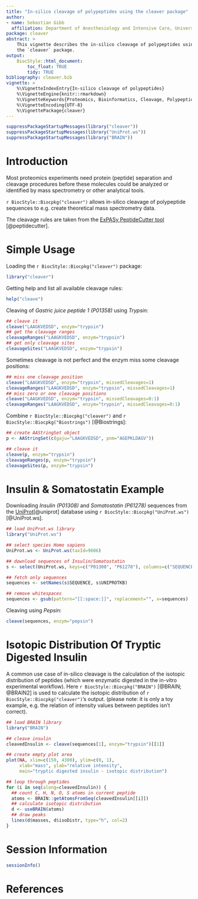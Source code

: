 ```yaml
---
title: "In-silico cleavage of polypeptides using the cleaver package"
author:
- name: Sebastian Gibb
  affiliation: Department of Anesthesiology and Intensive Care, University Medicine Greifswald, Germany.
package: cleaver
abstract: >
    This vignette describes the in-silico cleavage of polypeptides using
    the `cleaver` package.
output:
    BiocStyle::html_document:
        toc_float: TRUE
        tidy: TRUE
bibliography: cleaver.bib
vignette: >
    %\VignetteIndexEntry{In-silico cleavage of polypeptides}
    %\VignetteEngine{knitr::rmarkdown}
    %\VignetteKeywords{Proteomics, Bioinformatics, Cleavage, Polypeptides}
    %\VignetteEncoding{UTF-8}
    %\VignettePackage{cleaver}
---
```


```r
suppressPackageStartupMessages(library("cleaver"))
suppressPackageStartupMessages(library("UniProt.ws"))
suppressPackageStartupMessages(library("BRAIN"))
```

# Introduction

Most proteomics experiments need protein (peptide) separation and cleavage
procedures before these molecules could be analyzed or identified
by mass spectrometry or other analytical tools.

`r BiocStyle::Biocpkg("cleaver")` allows in-silico cleavage of polypeptide
sequences to e.g. create theoretical mass spectrometry data.

The cleavage rules are taken from the
[ExPASy PeptideCutter tool](https://web.expasy.org/peptide_cutter/peptidecutter_enzymes.html)
[@peptidecutter].

# Simple Usage

Loading the `r BiocStyle::Biocpkg("cleaver")` package:
```r
library("cleaver")
```

Getting help and list all available cleavage rules:
```r
help("cleave")
```

Cleaving of *Gastric juice peptide 1 (P01358)* using *Trypsin*:
```r
## cleave it
cleave("LAAGKVEDSD", enzym="trypsin")
## get the cleavage ranges
cleavageRanges("LAAGKVEDSD", enzym="trypsin")
## get only cleavage sites
cleavageSites("LAAGKVEDSD", enzym="trypsin")
```

Sometimes cleavage is not perfect and the enzym miss some cleavage positions:
```r
## miss one cleavage position
cleave("LAAGKVEDSD", enzym="trypsin", missedCleavages=1)
cleavageRanges("LAAGKVEDSD", enzym="trypsin", missedCleavages=1)
## miss zero or one cleavage positions
cleave("LAAGKVEDSD", enzym="trypsin", missedCleavages=0:1)
cleavageRanges("LAAGKVEDSD", enzym="trypsin", missedCleavages=0:1)
```

Combine `r BiocStyle::Biocpkg("cleaver")` and
`r BiocStyle::Biocpkg("Biostrings")` [@Biostrings]:
```r
## create AAStringSet object
p <- AAStringSet(c(gaju="LAAGKVEDSD", pnm="AGEPKLDAGV"))

## cleave it
cleave(p, enzym="trypsin")
cleavageRanges(p, enzym="trypsin")
cleavageSites(p, enzym="trypsin")
```

# Insulin \& Somatostatin Example

Downloading *Insulin (P01308)* and *Somatostatin (P61278)* sequences
from the [UniProt](http://www.uniprot.org)[@uniprot] database using
`r BiocStyle::Biocpkg("UniProt.ws")` [@UniProt.ws].
```r
## load UniProt.ws library
library("UniProt.ws")

## select species Homo sapiens
UniProt.ws <- UniProt.ws(taxId=9606)

## download sequences of Insulin/Somatostatin
s <- select(UniProt.ws, keys=c("P01308", "P61278"), columns=c("SEQUENCE"))

## fetch only sequences
sequences <- setNames(s$SEQUENCE, s$UNIPROTKB)

## remove whitespaces
sequences <- gsub(pattern="[[:space:]]", replacement="", x=sequences)
```

Cleaving using *Pepsin*:
```r
cleave(sequences, enzym="pepsin")
```

# Isotopic Distribution Of Tryptic Digested Insulin

A common use case of in-silico cleavage is the calculation of the
isotopic distribution of peptides (which were enzymatic digested in the
in-vitro experimental workflow). Here
`r BiocStyle::Biocpkg("BRAIN")` [@BRAIN; @BRAIN2] is used to calculate
the isotopic distribution of `r BiocStyle::Biocpkg("cleaver")`'s output.
(please note: it is only a toy example, e.g. the relation of intensity values
between peptides isn't correct).
```r
## load BRAIN library
library("BRAIN")

## cleave insulin
cleavedInsulin <- cleave(sequences[1], enzym="trypsin")[[1]]

## create empty plot area
plot(NA, xlim=c(150, 4300), ylim=c(0, 1),
     xlab="mass", ylab="relative intensity",
     main="tryptic digested insulin - isotopic distribution")

## loop through peptides
for (i in seq(along=cleavedInsulin)) {
  ## count C, H, N, O, S atoms in current peptide
  atoms <- BRAIN::getAtomsFromSeq(cleavedInsulin[[i]])
  ## calculate isotopic distribution
  d <- useBRAIN(atoms)
  ## draw peaks
  lines(d$masses, d$isoDistr, type="h", col=2)
}
```

# Session Information

```r
sessionInfo()
```

# References
